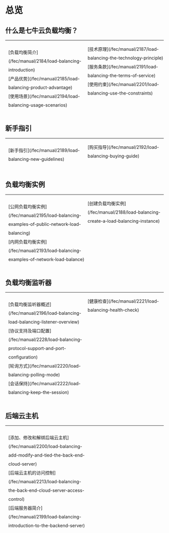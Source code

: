 # 总览

## 什么是七牛云负载均衡？

<hr style="margin: 0 0 10px 0;">

<ul style="list-style: none; padding-left: 10px; line-height: 28px; float:left; width: 50%">
  <li>[负载均衡简介](/fec/manual/2184/load-balancing-introduction)</li>
  <li>[产品优势](/fec/manual/2185/load-balancing-product-advantage)</li>
  <li>[使用场景](/fec/manual/2194/load-balancing-usage-scenarios)</li>
</ul>

<ul style="list-style: none; padding-left: 10px; line-height: 28px;">
  <li>[技术原理](/fec/manual/2187/load-balancing-the-technology-principle)</li>
  <li>[服务条款](/fec/manual/2191/load-balancing-the-terms-of-service)</li>
  <li>[使用约束](/fec/manual/2201/load-balancing-use-the-constraints)</li>
</ul>

<br style="clear: both;"/>

## 新手指引

<hr style="margin: 0 0 10px 0;">

<ul style="list-style: none; padding-left: 10px; line-height: 28px; float: left; width: 50%">
  <li>[新手指引](/fec/manual/2189/load-balancing-new-guidelines)</li>
</ul>

<ul style="list-style: none; padding-left: 10px; line-height: 28px;">
  <li>[购买指导](/fec/manual/2192/load-balancing-buying-guide)</li>
</ul>

<br style="clear: both;"/>

## 负载均衡实例

<hr style="margin: 0 0 10px 0;">

<ul style="list-style: none; padding-left: 10px; line-height: 28px; float: left; width: 50%">
  <li>[公网负载均衡实例](/fec/manual/2195/load-balancing-examples-of-public-network-load-balancing)</li>
  <li>[内网负载均衡实例](/fec/manual/2193/load-balancing-examples-of-network-load-balance)</li>
</ul>

<ul style="list-style: none; padding-left: 10px; line-height: 28px;">
  <li>[创建负载均衡实例](/fec/manual/2188/load-balancing-create-a-load-balancing-instance)</li>
</ul>

<br style="clear: both;"/>

## 负载均衡监听器

<hr style="margin: 0 0 10px 0;">

<ul style="list-style: none; padding-left: 10px; line-height: 28px; float: left; width: 50%">
  <li>[负载均衡监听器概述](/fec/manual/2196/load-balancing-load-balancing-listener-overview)</li>
  <li>[协议支持及端口配置](/fec/manual/2228/load-balancing-protocol-support-and-port-configuration)</li>
  <li>[轮询方式](/fec/manual/2220/load-balancing-polling-mode)</li>
  <li>[会话保持](/fec/manual/2222/load-balancing-keep-the-session)</li>
</ul>

<ul style="list-style: none; padding-left: 10px; line-height: 28px;">
  <li>[健康检查](/fec/manual/2221/load-balancing-health-check)</li>
</ul>

<br style="clear: both;"/>


## 后端云主机

<hr style="margin: 0 0 10px 0;">

<ul style="list-style: none; padding-left: 10px; line-height: 28px; float: left; width: 50%">
  <li>[添加、修改和解绑后端云主机](/fec/manual/2200/load-balancing-add-modify-and-tied-the-back-end-cloud-server)</li>
  <li>[后端云主机的访问控制](/fec/manual/2213/load-balancing-the-back-end-cloud-server-access-control)</li>
  <li>[后端服务器简介](/fec/manual/2199/load-balancing-introduction-to-the-backend-server)</li>
</ul>

<br style="clear: both;"/>
